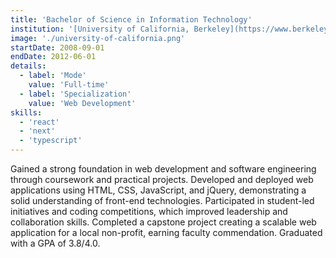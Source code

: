 ```yaml
---
title: 'Bachelor of Science in Information Technology'
institution: '[University of California, Berkeley](https://www.berkeley.edu/)'
image: './university-of-california.png'
startDate: 2008-09-01
endDate: 2012-06-01
details:
  - label: 'Mode'
    value: 'Full-time'
  - label: 'Specialization'
    value: 'Web Development'
skills:
  - 'react'
  - 'next'
  - 'typescript'
---
```


Gained a strong foundation in web development and software engineering through coursework and practical projects. Developed and deployed web applications using HTML, CSS, JavaScript, and jQuery, demonstrating a solid understanding of front-end technologies. Participated in student-led initiatives and coding competitions, which improved leadership and collaboration skills. Completed a capstone project creating a scalable web application for a local non-profit, earning faculty commendation. Graduated with a GPA of 3.8/4.0.
